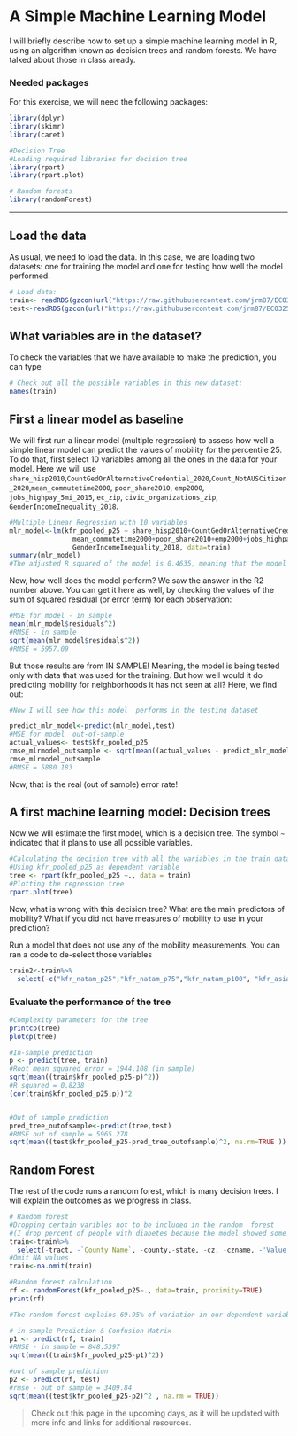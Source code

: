 # A Simple Machine Learning Model {#ml}

<!--
Let's briefly recap where we have been so far and where we are headed.  In Chapter \@ref(tidy), we discussed what it means for data to be tidy.  We saw that this refers to observations corresponding to rows and variables being stored in columns (one variable for every column).  The entries in the data frame correspond to different combinations of observations (specific instances of observational units) and variables.  In the `flights` data frame, we saw that each row corresponds to a different flight leaving New York City.  In other words, the **observational unit** of the `flights` tidy data frame is a flight.  The variables are listed as columns, and for `flights` these columns include both quantitative variables like `dep_delay` and `distance` and also categorical variables like `carrier` and `origin`.  An entry in the table corresponds to a particular flight on a given day and a particular value of a given variable representing that flight.
-->
I will briefly describe how to set up a simple machine learning model in R, using an algorithm known as decision trees and random forests. We have talked about those in class aready. 

### Needed packages {-}

For this exercise, we will need the following packages: 

```r
library(dplyr)
library(skimr)
library(caret)

#Decision Tree
#Loading required libraries for decision tree
library(rpart)
library(rpart.plot)

# Random forests
library(randomForest)

```


***


## Load the data

As usual, we need to load the data. In this case, we are loading two datasets: one for training the model and one for testing how well the model performed. 

```r
# Load data:
train<- readRDS(gzcon(url("https://raw.githubusercontent.com/jrm87/ECO3253_repo/master/data/atlas_train.rds")))
test<-readRDS(gzcon(url("https://raw.githubusercontent.com/jrm87/ECO3253_repo/master/data/atlas_test.rds")))

```

## What variables are in the dataset?

To check the variables that we have available to make the prediction, you can type 

```r
# Check out all the possible variables in this new dataset:
names(train)

```

## First a linear model as baseline

We will first run a linear model (multiple regression) to assess how well a simple linear model can predict the values of mobility for the percentile 25. To do that, first select 10 variables among all the ones in the data for your model. Here we will use `share_hisp2010`,`CountGedOrAlternativeCredential_2020`,`Count_NotAUSCitizen_2020`,`mean_commutetime2000`, `poor_share2010`, `emp2000`, `jobs_highpay_5mi_2015`, `ec_zip`, `civic_organizations_zip`, `GenderIncomeInequality_2018`. 

```r
#Multiple Linear Regression with 10 variables
mlr_model<-lm(kfr_pooled_p25 ~ share_hisp2010+CountGedOrAlternativeCredential_2020+Count_NotAUSCitizen_2020+
                mean_commutetime2000+poor_share2010+emp2000+jobs_highpay_5mi_2015+ec_zip+civic_organizations_zip+
                GenderIncomeInequality_2018, data=train)
summary(mlr_model)
#The adjusted R squared of the model is 0.4635, meaning that the model explains 46.35% of the variation in upward mobility.
```

Now, how well does the model perform? We saw the answer in the R2 number above. You can get it here as well, by checking the values of the sum of squared residual (or error term) for each observation:

```r
#MSE for model - in sample
mean(mlr_model$residuals^2)
#RMSE - in sample
sqrt(mean(mlr_model$residuals^2))
#RMSE = 5957.09
```

But those results are from IN SAMPLE! Meaning, the model is being tested only with data that was used for the training. But how well would it do predicting mobility for neighborhoods it has not seen at all? Here, we find out: 

```r
#Now I will see how this model  performs in the testing dataset

predict_mlr_model<-predict(mlr_model,test)
#MSE for model  out-of-sample
actual_values<- test$kfr_pooled_p25
rmse_mlrmodel_outsample <- sqrt(mean((actual_values - predict_mlr_model)^2, na.rm=TRUE))
rmse_mlrmodel_outsample
#RMSE = 5880.183
```

Now, that is the real (out of sample) error rate!

## A first machine learning model: Decision trees

Now we will estimate the first model, which is a decision tree. The symbol `~` indicated that it plans to use all possible variables. 

```r
#Calculating the decision tree with all the variables in the train data set
#Using kfr_pooled_p25 as dependent variable
tree <- rpart(kfr_pooled_p25 ~., data = train)
#Plotting the regression tree
rpart.plot(tree)
```

Now, what is wrong with this decision tree? What are the main predictors of mobility? What if you did not have measures of mobility to use in your prediction?

Run a model that does not use any of the mobility measurements. You can ran a code to de-select those variables

```r
train2<-train%>%
  select(-c("kfr_natam_p25","kfr_natam_p75","kfr_natam_p100", "kfr_asian_p25", "kfr_asian_p75", "kfr_asian_p100", "kfr_black_p25", "kfr_black_p75", "kfr_black_p100", "kfr_hisp_p25", "kfr_hisp_p75", "kfr_hisp_p100", "kfr_pooled_p75", "kfr_pooled_p100", "kfr_white_p25", "kfr_white_p75", "kfr_white_p100"))

```


### Evaluate the performance of the tree

```r
#Complexity parameters for the tree
printcp(tree)
plotcp(tree)

#In-sample prediction
p <- predict(tree, train)
#Root mean squared error = 1944.108 (in sample)
sqrt(mean((train$kfr_pooled_p25-p)^2))
#R squared = 0.8238
(cor(train$kfr_pooled_p25,p))^2


#Out of sample prediction
pred_tree_outofsample<-predict(tree,test)
#RMSE out of sample = 5965.278
sqrt(mean((test$kfr_pooled_p25-pred_tree_outofsample)^2, na.rm=TRUE ))

```

## Random Forest

The rest of the code runs a random forest, which is many decision trees. I will explain the outcomes as we progress in class. 

```r
# Random forest
#Dropping certain varibles not to be included in the random  forest
#(I drop percent of people with diabetes because the model showed some issues when this variable was included)
train<-train%>%
  select(-tract, -`County Name`, -county,-state, -cz, -czname, -'Value:Percent_Person_WithDiabetes_2018')
#Omit NA values
train<-na.omit(train)

#Random forest calculation
rf <- randomForest(kfr_pooled_p25~., data=train, proximity=TRUE)
print(rf)

#The random forest explains 69.95% of variation in our dependent variable.

# in sample Prediction & Confusion Matrix
p1 <- predict(rf, train)
#RMSE - in sample = 848.5397
sqrt(mean((train$kfr_pooled_p25-p1)^2))

#out of sample prediction
p2 <- predict(rf, test)
#rmse - out of sample = 3409.84
sqrt(mean((test$kfr_pooled_p25-p2)^2 , na.rm = TRUE))

```


> Check out this page in the upcoming days, as it will be updated with more info and links for additional resources.

